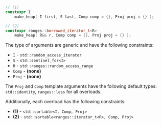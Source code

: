 ```cpp
// (1)
constexpr I
    make_heap( I first, S last, Comp comp = {}, Proj proj = {} );

// (2)
constexpr ranges::borrowed_iterator_t<R>
    make_heap( R&& r, Comp comp = {}, Proj proj = {} );
```

The type of arguments are generic and have the following constraints:
- `I` - `std::random_access_iterator`
- `S` - `std::sentinel_for<I>`
- `R` - `std::ranges::random_access_range`
- `Comp` - **(none)**
- `Proj` - **(none)**

The `Proj` and `Comp` template arguments have the following default types: `std::identity`, `ranges::less` for all overloads.

Additionally, each overload has the following constraints:
- **(1)** - `std::sortable<I, Comp, Proj>`
- **(2)** - `std::sortable<ranges::iterator_t<R>, Comp, Proj>`

